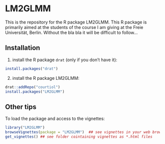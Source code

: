 # LM2GLMM

This is the repository for the R package LM2GLMM.
This R package is primarily aimed at the students of the course I am giving at the 
Freie Universität, Berlin. Without the bla bla it will be difficult to follow...

## Installation

1. install the R package ```drat``` (only if you don't have it):

```r
install.packages("drat")
```

2. install the R package LM2GLMM:

```r
drat::addRepo("courtiol")
install.packages("LM2GLMM")
```


## Other tips

To load the package and access to the vignettes:

```r
library("LM2GLMM")
browseVignettes(package = "LM2GLMM")  ## see vignettes in your web browser
get_vignettes() ## see folder cointaining vignettes as *.html files
```
